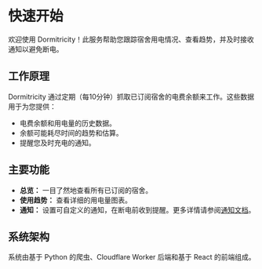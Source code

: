 # 快速开始

欢迎使用 Dormitricity！此服务帮助您跟踪宿舍用电情况、查看趋势，并及时接收通知以避免断电。

## 工作原理

Dormitricity 通过定期（每10分钟）抓取已订阅宿舍的电费余额来工作。这些数据用于为您提供：

*   电费余额和用电量的历史数据。
*   余额可能耗尽时间的趋势和估算。
*   提醒您及时充电的通知。

## 主要功能

*   **总览：** 一目了然地查看所有已订阅的宿舍。
*   **使用趋势：** 查看详细的用电量图表。
*   **通知：** 设置可自定义的通知，在断电前收到提醒。更多详情请参阅[通知文档](../notification)。

## 系统架构

系统由基于 Python 的爬虫、Cloudflare Worker 后端和基于 React 的前端组成。